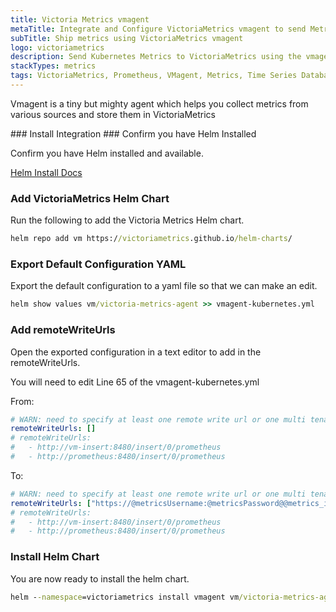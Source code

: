 ```yaml
---
title: Victoria Metrics vmagent
metaTitle: Integrate and Configure VictoriaMetrics vmagent to send Metrics
subTitle: Ship metrics using VictoriaMetrics vmagent
logo: victoriametrics
description: Send Kubernetes Metrics to VictoriaMetrics using the vmagent instructions below and begin searching your data
stackTypes: metrics
tags: VictoriaMetrics, Prometheus, VMagent, Metrics, Time Series Database, Kubernetes, Vmagent
---
```


Vmagent is a tiny but mighty agent which helps you collect 
metrics from various sources and store them in VictoriaMetrics

<Steps>
  ### Install Integration
  <InstallIntegration/>
  ### Confirm you have Helm Installed

  Confirm you have Helm installed and available.

  [Helm Install Docs](https://helm.sh/docs/intro/install/)

  ### Add VictoriaMetrics Helm Chart

  Run the following to add the Victoria Metrics Helm chart.

  ```cmd copy
  helm repo add vm https://victoriametrics.github.io/helm-charts/
  ```

  ### Export Default Configuration YAML

  Export the default configuration to a yaml file so that we can make an edit.

  ```cmd copy
  helm show values vm/victoria-metrics-agent >> vmagent-kubernetes.yml
  ```

  ### Add remoteWriteUrls

  Open the exported configuration in a text editor to add in the remoteWriteUrls.

  You will need to edit Line 65 of the vmagent-kubernetes.yml 

  From:

  ```yml copy
  # WARN: need to specify at least one remote write url or one multi tenant url
  remoteWriteUrls: []
  # remoteWriteUrls:
  #   - http://vm-insert:8480/insert/0/prometheus
  #   - http://prometheus:8480/insert/0/prometheus
  ```

  To:

  ```yml copy showLineNumbers /@metricsUsername/ /@metricsPassword/ /@metrics_id/ /@vmAgentPort/
  # WARN: need to specify at least one remote write url or one multi tenant url
  remoteWriteUrls: ["https://@metricsUsername:@metricsPassword@@metrics_id-vm.logit.io:@vmAgentPort/api/v1/write"]
  # remoteWriteUrls:
  #   - http://vm-insert:8480/insert/0/prometheus
  #   - http://prometheus:8480/insert/0/prometheus
  ```

  ### Install Helm Chart

  You are now ready to install the helm chart.

  ```cmd copy
  helm --namespace=victoriametrics install vmagent vm/victoria-metrics-agent --create-namespace -f vmagent-kubernetes.yml
  ```

</Steps>